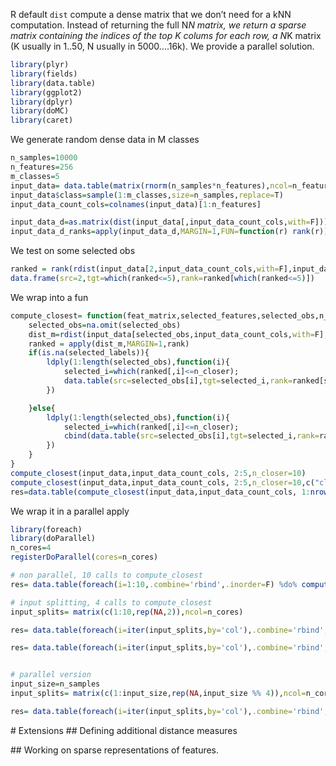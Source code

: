 R default `dist`  compute a dense matrix that we don't need for a kNN computation. Instead of returning the full N*N matrix, we return a sparse matrix containing the indices of the top K colums for each row, a N*K matrix (K usually in 1..50, N usually in 5000....16k). We provide a parallel solution.


```r
library(plyr)
library(fields)
library(data.table)
library(ggplot2)
library(dplyr)
library(doMC)
library(caret)
```

We generate random dense data in M classes

```r
n_samples=10000
n_features=256
m_classes=5
input_data= data.table(matrix(rnorm(n_samples*n_features),ncol=n_features))
input_data$class=sample(1:m_classes,size=n_samples,replace=T)
input_data_count_cols=colnames(input_data)[1:n_features]

input_data_d=as.matrix(dist(input_data[,input_data_count_cols,with=F]))
input_data_d_ranks=apply(input_data_d,MARGIN=1,FUN=function(r) rank(r))
```

We test on some selected obs 

```r
ranked = rank(rdist(input_data[2,input_data_count_cols,with=F],input_data[,input_data_count_cols,with=F]))
data.frame(src=2,tgt=which(ranked<=5),rank=ranked[which(ranked<=5)])
```

We wrap into a fun

```r
compute_closest= function(feat_matrix,selected_features,selected_obs,n_closer,selected_labels=NA){
	selected_obs=na.omit(selected_obs)
	dist_m=rdist(input_data[selected_obs,input_data_count_cols,with=F],input_data[,input_data_count_cols,with=F])
	ranked = apply(dist_m,MARGIN=1,rank)
	if(is.na(selected_labels)){
		ldply(1:length(selected_obs),function(i){	
			selected_i=which(ranked[,i]<=n_closer); 
			data.table(src=selected_obs[i],tgt=selected_i,rank=ranked[selected_i,i],dist=dist_m[i,selected_i])
		})

	}else{
		ldply(1:length(selected_obs),function(i){	
			selected_i=which(ranked[,i]<=n_closer); 
			cbind(data.table(src=selected_obs[i],tgt=selected_i,rank=ranked[selected_i,i],dist=dist_m[i,selected_i]),feat_matrix[selected_i,selected_labels,with=F])
		})
	}
}
compute_closest(input_data,input_data_count_cols, 2:5,n_closer=10)
compute_closest(input_data,input_data_count_cols, 2:5,n_closer=10,c("class"))
res=data.table(compute_closest(input_data,input_data_count_cols, 1:nrow(input_data),n_closer=5,selected_labels=c("class")))

```
We wrap it in a parallel apply 

```r
library(foreach)
library(doParallel)
n_cores=4
registerDoParallel(cores=n_cores)

# non parallel, 10 calls to compute_closest
res= data.table(foreach(i=1:10,.combine='rbind',.inorder=F) %do% compute_closest(input_data,input_data_count_cols, i,n_closer=5,selected_labels=c("class")))

# input splitting, 4 calls to compute_closest
input_splits= matrix(c(1:10,rep(NA,2)),ncol=n_cores)

res= data.table(foreach(i=iter(input_splits,by='col'),.combine='rbind',.inorder=F) %do% {str(unlist(i[,1]));sum(i)})

res= data.table(foreach(i=iter(input_splits,by='col'),.combine='rbind',.inorder=F) %do% compute_closest(input_data,input_data_count_cols, i[,1],n_closer=5,selected_labels=c("class")))


# parallel version 
input_size=n_samples
input_splits= matrix(c(1:input_size,rep(NA,input_size %% 4)),ncol=n_cores)

res= data.table(foreach(i=iter(input_splits,by='col'),.combine='rbind',.inorder=F) %dopar% compute_closest(input_data,input_data_count_cols, i[,1],n_closer=10,selected_labels=c("class")))

```


# Extensions
## Defining additional distance measures 

## Working on sparse representations of features.

